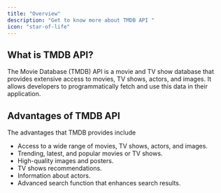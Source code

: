 ```yaml
---
title: "Overview"
description: "Get to know more about TMDB API "
icon: "star-of-life"
---
```


## **What is TMDB API?**

The Movie Database (TMDB) API is a movie and TV show database that provides extensive access to movies, TV shows, actors, and images. It allows developers to programmatically fetch and use this data in their application.

## **Advantages of TMDB API**

The advantages that TMDB provides include

- Access to a wide range of movies, TV shows, actors, and images.
- Trending, latest, and popular movies or TV shows.
- High-quality images and posters.
- TV shows recommendations.
- Information about actors.
- Advanced search function that enhances search results.